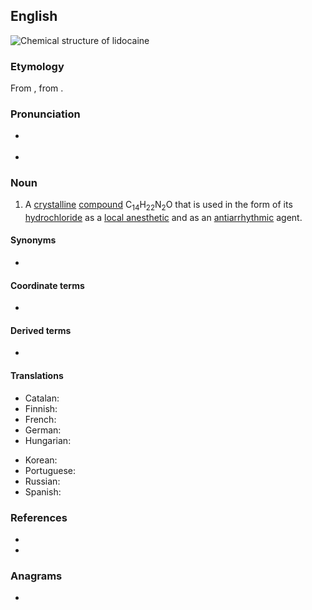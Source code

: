 {{also|lidocaïne}}
==English==
[[File:Lidocaine.svg|thumb|Chemical structure of '''lidocaine''']]
{{wikipedia}}

===Etymology===
From {{af|en|acetanilide|-o-|-caine|alt1=(acetani)lid(e)}}, from {{m|en|cocaine}}.

===Pronunciation===
* {{a|RP}} {{IPA|en|/ˈlɪd.ə(ʊ).keɪn/}}
* {{a|GA}} {{IPA|en|/ˈlaɪ.dəˌkeɪn/}}

===Noun===
{{en-noun|~}}

# {{lb|en|pharmaceutical drug}} A [[crystalline]] [[compound]] C<sub>14</sub>H<sub>22</sub>N<sub>2</sub>O that is used in the form of its [[hydrochloride]] as a [[local anesthetic]] and as an [[antiarrhythmic]] agent.

====Synonyms====
* {{l|en|lignocaine}}

====Coordinate terms====
* {{l|en|denatonium}} {{gloss|a similar compound with an additional benzyl group}}

====Derived terms====
* {{l|en|lidocaine hydrochloride}}

====Translations====
{{trans-top|local anesthetic}}
* Catalan: {{t|ca|lidocaïna|f}}
* Finnish: {{t+|fi|lidokaiini}}
* French: {{t+|fr|lidocaïne|f}}
* German: {{t+|de|Lidocain|n}}
* Hungarian: {{t|hu|lidokain}}
{{trans-mid}}
* Korean: {{t|ko|리도카인}}
* Portuguese: {{t|pt|lidocaína|f}}
* Russian: {{t|ru|лидокаи́н}}
* Spanish: {{t|es|lidocaína|f}}
{{trans-bottom}}

===References===
* {{R:Lexico}}
* {{R:Merriam-Webster Online}}

===Anagrams===
* {{anagrams|en|a=acdeiilno|oleacinid}}